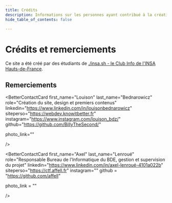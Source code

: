 ```yaml
---
title: Crédits
description: Informations sur les personnes ayant contribué à la création du site
hide_table_of_contents: false

---
```



# Crédits et remerciements

Ce site a été créé par des étudiants de [./insa.sh - le Club Info de l'INSA Hauts-de-France](https://insash.org). 

## Remerciements

<BetterContactCard
  first_name="Louison"
  last_name="Bednarowicz"
  role="Création du site, design et premiers contenus"
  linkedin="https://www.linkedin.com/in/louisonbednarowicz"
  siteperso="https://webdev.knowitbetter.fr"
  instagram="https://www.instagram.com/louison_bdz/"
  github="https://github.com/BillyTheSecond/"

  photo_link=""


  
  />

<BetterContactCard
  first_name="Axel"
  last_name="Lenroué"
  role="Responsable Bureau de l'Informatique du BDE, gestion et supervision du projet"
  linkedin="https://www.linkedin.com/in/axel-lenroué-4101a022b"
  siteperso="https://ctf.affell.fr"
  instagram=""
  github = "https://github.com/affell"

  photo_link = ""
  
  />